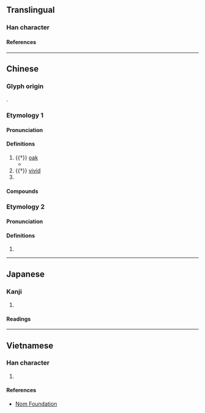 {{character info}}
==Translingual==

===Han character===
{{Han char|rn=75|rad=木|as=06|sn=10|four=47920|canj=DSMM|ids=⿰[[木]][[羽]]}}

====References====
{{Han ref|kx=0523.090|dkj=14721|dj=0911.070|hdz=21209.010|uh=6829}}

----

==Chinese==
{{zh-forms}}

===Glyph origin===
{{Han etym}}
{{Han compound|木|羽|ls=psc|c1=s|c2=p|t1=tree}}.

===Etymology 1===
{{rfe|zh}}

====Pronunciation====
{{zh-pron
|m=xǔ
|m-s=
|c=heoi2
|c-t=hui2
|g=
|h=gd=hi3
|j=
|mb=
|md=hṳ̄
|mn=xm,qz:hú/zz:hí
|mn-t=hu2
|w=2xy
|x=
|mc=2
|oc=1
|cat=n,a,pn
}}

====Definitions====
{{zh-hanzi}}

# {{†}} [[oak]]
#* {{zh-x|肅肅 鴇 羽，集 于 苞 栩。|Su-su go the feathers of the wild geese, As they settle on the bushy '''oaks'''.|ref=Shijing}}
# {{†}} [[vivid]]
# {{surname|zh}}

====Compounds====
{{zh-der|栩栩|栩栩如生|栩栩園|栩栩欲活|稱栩}}

===Etymology 2===

====Pronunciation====
{{zh-pron
|m=yǔ
|mc=1
|oc=2
|cat=
}}

====Definitions====
{{zh-hanzi}}

# {{zh-only|栩陽}}

----

==Japanese==

===Kanji===
{{ja-kanji|grade=|rs=木06}}

# {{rfdef|ja|sort=木06}}

====Readings====
{{ja-readings
|goon=く
|kanon=く
|kun=くぬぎ-}}

----

==Vietnamese==

===Han character===
{{vi-readings|rs=木06|reading=hủ}}

# {{rfdef|vi|sort=木06}}

====References====
* [http://nomfoundation.org/common/nom_details.php?codepoint=6829 Nom Foundation]